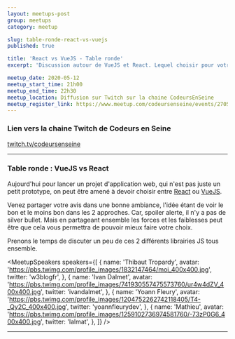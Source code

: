 ```yaml
---
layout: meetups-post
group: meetups
category: meetup

slug: table-ronde-react-vs-vuejs
published: true

title: 'React vs VueJS - Table ronde'
excerpt: 'Discussion autour de VueJS et React. Lequel choisir pour votre prochain projet ?'

meetup_date: 2020-05-12
meetup_start_time: 21h00
meetup_end_time: 22h30
meetup_location: Diffusion sur Twitch sur la chaine CodeursEnSeine
meetup_register_link: https://www.meetup.com/codeursenseine/events/270502759
---
```


### Lien vers la chaine Twitch de Codeurs en Seine

<a href="https://www.twitch.tv/codeursenseine">twitch.tv/codeursenseine</a>

---

### Table ronde : VueJS vs React

Aujourd'hui pour lancer un projet d'application web, qui n'est pas juste un petit prototype, on peut être amené à devoir choisir entre [React](https://reactjs.org/) ou [VueJS](https://vuejs.org/).

Venez partager votre avis dans une bonne ambiance, l'idée étant de voir le bon et le moins bon dans les 2 approches.
Car, spoiler alerte, il n'y a pas de silver bullet. Mais en partageant ensemble les forces et les faiblesses peut être que cela vous permettra de pouvoir mieux faire votre choix.

Prenons le temps de discuter un peu de ces 2 différents librairies JS tous ensemble.

<MeetupSpeakers
  speakers={[
    {
      name: 'Thibaut Tropardy',
      avatar: 'https://pbs.twimg.com/profile_images/1832147464/moi_400x400.jpg',
      twitter: 'w3blogfr',
    },
    {
      name: 'Ivan Dalmet',
      avatar:
        'https://pbs.twimg.com/profile_images/741930557475573760/ur4w4dZV_400x400.jpg',
      twitter: 'ivandalmet',
    },
    {
      name: 'Yoann Fleury',
      avatar:
        'https://pbs.twimg.com/profile_images/1204752262742118405/T4-_Qy2C_400x400.jpg',
      twitter: 'yoannfleurydev',
    },
    {
      name: 'Mathieu',
      avatar:
        'https://pbs.twimg.com/profile_images/1259102736974581760/-73zP0G6_400x400.jpg',
      twitter: 'lalmat',
    },
  ]}
/>

---
